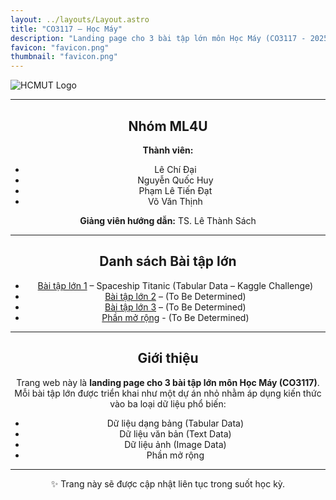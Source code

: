 ```yaml
---
layout: ../layouts/Layout.astro
title: "CO3117 – Học Máy"
description: "Landing page cho 3 bài tập lớn môn Học Máy (CO3117 - 2025)"
favicon: "favicon.png"
thumbnail: "favicon.png"
---
```


<div class="flex flex-col items-center text-center space-y-4 mt-6">
  <img src="/favicon.png" alt="HCMUT Logo" class="w-28 h-28 mx-auto" />
</div>

---


<Header
  title={frontmatter.title}
  authors={[
    {
      name: "Bài tập lớn 1",
      url: "/tabular",
    },
    {
      name: "Bài tập lớn 2",
      url: "/text",
    },
    {
      name: "Bài tập lớn 3",
      url: "/image",
    },
    {
      name: "Phần mở rộng",
      url: "/extension",
    },
  ]}
  conference="Bài tập lớn – Học kỳ I, Năm học 2025–2026"
  links={[
    {
      name: "Github Repository",
      url: "https://github.com/caoTayTang/ML251",
      icon: "ri:github-line",
    },
  ]}
/>

## Nhóm ML4U
**Thành viên:**
- Lê Chí Đại
- Nguyễn Quốc Huy
- Phạm Lê Tiến Đạt
- Võ Văn Thịnh

**Giảng viên hướng dẫn:** TS. Lê Thành Sách

---

## Danh sách Bài tập lớn
- [Bài tập lớn 1](/tabular) – Spaceship Titanic (Tabular Data – Kaggle Challenge)
- [Bài tập lớn 2](/text) – (To Be Determined)
- [Bài tập lớn 3](/image) – (To Be Determined)
- [Phần mở rộng](/extension) - (To Be Determined)
---

## Giới thiệu

Trang web này là **landing page cho 3 bài tập lớn môn Học Máy (CO3117)**.
Mỗi bài tập lớn được triển khai như một dự án nhỏ nhằm áp dụng kiến thức vào ba loại dữ liệu phổ biến:

- Dữ liệu dạng bảng (Tabular Data)
- Dữ liệu văn bản (Text Data)
- Dữ liệu ảnh (Image Data)
- Phần mở rộng

---

✨ Trang này sẽ được cập nhật liên tục trong suốt học kỳ.
